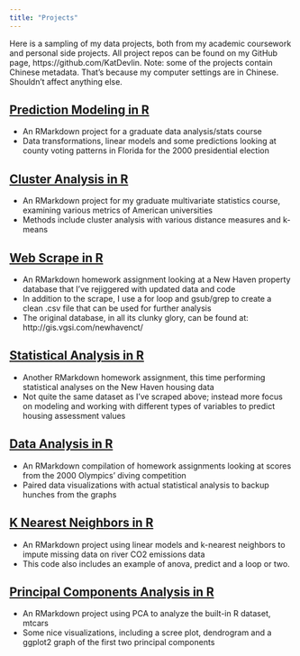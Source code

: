 ```yaml
---
title: "Projects"
---
```


Here is a sampling of my data projects, both from my academic coursework and personal side projects. All project repos can be found on my GitHub page, https://github.com/KatDevlin. Note: some of the projects contain Chinese metadata. That's because my computer settings are in Chinese. Shouldn't affect anything else.

## [Prediction Modeling in R](https://katdevlin.github.io/predict_2000election/)

- An RMarkdown project for a graduate data analysis/stats course
- Data transformations, linear models and some predictions looking at county voting patterns in Florida for the 2000 presidential election

## [Cluster Analysis in R](https://katdevlin.github.io/ClusterAnalysis_colleges/)

- An RMarkdown project for my graduate multivariate statistics course, examining various metrics of American universities
- Methods include cluster analysis with various distance measures and k-means

## [Web Scrape in R](https://katdevlin.github.io/housing_scrape/)

- An RMarkdown homework assignment looking at a New Haven property database that I've rejiggered with updated data and code
- In addition to the scrape, I use a for loop and gsub/grep to create a clean .csv file that can be used for further analysis 
- The original database, in all its clunky glory, can be found at: http://gis.vgsi.com/newhavenct/

## [Statistical Analysis in R](https://katdevlin.github.io/housing_analysis/)

- Another RMarkdown homework assignment, this time performing statistical analyses on the New Haven housing data
- Not quite the same dataset as I've scraped above; instead more focus on modeling and working with different types of variables to predict housing assessment values

## [Data Analysis in R](https://katdevlin.github.io/OlympicDives/)

- An RMarkdown compilation of homework assignments looking at scores from the 2000 Olympics' diving competition
- Paired data visualizations with actual statistical analysis to backup hunches from the graphs

## [K Nearest Neighbors in R](https://katdevlin.github.io/k_nearest_rivers/)

- An RMarkdown project using linear models and k-nearest neighbors to impute missing data on river CO2 emissions data
- This code also includes an example of anova, predict and a loop or two.

## [Principal Components Analysis in R](https://katdevlin.github.io/PCA_cars/)

- An RMarkdown project using PCA to analyze the built-in R dataset, mtcars
- Some nice visualizations, including  a scree plot, dendrogram and a ggplot2 graph of the first two principal components